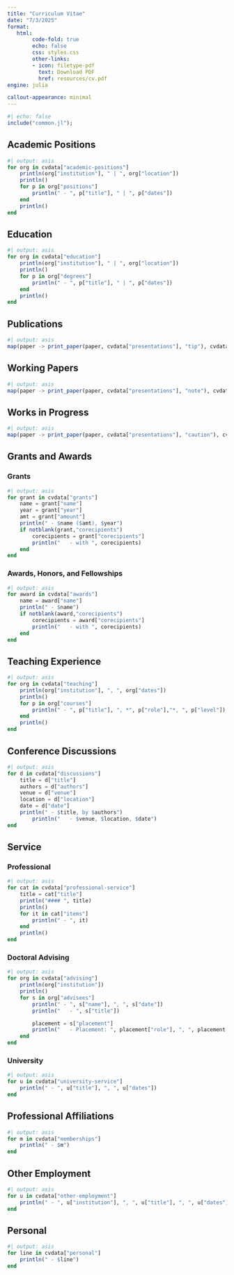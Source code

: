 ```yaml
---
title: "Curriculum Vitae"
date: "7/3/2025"
format:
   html:
        code-fold: true
        echo: false
        css: styles.css
        other-links:
        - icon: filetype-pdf
          text: Download PDF
          href: resources/cv.pdf
engine: julia

callout-appearance: minimal
---
```


```julia
#| echo: false
include("common.jl");
```

## Academic Positions

```julia
#| output: asis
for org in cvdata["academic-positions"]
    println(org["institution"], " | ", org["location"])
    println()
    for p in org["positions"]
        println(" - ", p["title"], " | ", p["dates"])
    end
    println()
end
```

## Education

```julia
#| output: asis
for org in cvdata["education"]
    println(org["institution"], " | ", org["location"])
    println()
    for p in org["degrees"]
        println(" - ", p["title"], " | ", p["dates"])
    end
    println()
end
```

## Publications

```julia
#| output: asis
map(paper -> print_paper(paper, cvdata["presentations"], "tip"), cvdata["publications"]);
```

## Working Papers

```julia
#| output: asis
map(paper -> print_paper(paper, cvdata["presentations"], "note"), cvdata["working-papers"]);
```

## Works in Progress
```julia
#| output: asis
map(paper -> print_paper(paper, cvdata["presentations"], "caution"), cvdata["works-in-progress"]);
```

## Grants and Awards

### Grants

```julia
#| output: asis
for grant in cvdata["grants"]
    name = grant["name"]
    year = grant["year"]
    amt = grant["amount"]
    println(" - $name ($amt), $year")
    if notblank(grant,"corecipients")
        corecipients = grant["corecipients"]
        println("   - with ", corecipients)
    end
end
```

### Awards, Honors, and Fellowships

```julia
#| output: asis
for award in cvdata["awards"]
    name = award["name"]
    println(" - $name")
    if notblank(award,"corecipients")
        corecipients = award["corecipients"]
        println("   - with ", corecipients)
    end
end
```

## Teaching Experience

```julia
#| output: asis
for org in cvdata["teaching"]
    println(org["institution"], ", ", org["dates"])
    println()
    for p in org["courses"]
        println(" - ", p["title"], ", *", p["role"],"*, ", p["level"])
    end
    println()
end
```

## Conference Discussions

```julia
#| output: asis
for d in cvdata["discussions"]
    title = d["title"]
    authors = d["authors"]
    venue = d["venue"]
    location = d["location"]
    date = d["date"]
    println(" - $title, by $authors")
        println("   - $venue, $location, $date")
end
```

## Service

### Professional

```julia
#| output: asis
for cat in cvdata["professional-service"]
    title = cat["title"]
    println("#### ", title)
    println()
    for it in cat["items"]
        println(" - ", it)
    end
    println()
end
```



### Doctoral Advising

```julia
#| output: asis
for org in cvdata["advising"]
    println(org["institution"])
    println()
    for s in org["advisees"]
        println(" - ", s["name"], ", ", s["date"])
        println("   - ", s["title"])

        placement = s["placement"]
        println("   - Placement: ", placement["role"], ", ", placement["institution"], ", ", placement["location"])
    end
end
```

### University

```julia
#| output: asis
for u in cvdata["university-service"]
    println(" - ", u["title"], ", ", u["dates"])
end
```

## Professional Affiliations

```julia
#| output: asis
for m in cvdata["memberships"]
    println(" - $m")
end
```

## Other Employment

```julia
#| output: asis
for u in cvdata["other-employment"]
    println(" - ", u["institution"], ", ", u["title"], ", ", u["dates"])
end
```


## Personal

```julia
#| output: asis
for line in cvdata["personal"]
    println(" - $line")
end
```